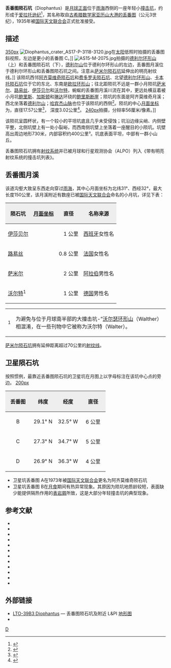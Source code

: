 {{lunar crater data |
 image=Diophantus crater 4138 h3.jpg|
 caption=月球轨道器4号拍摄的图像|
 latitude=27.62|
 N_or_S=N|
 longitude=34.3|
 E_or_W=W|
 diameter=17.57公里|
 depth=3.02公里|
 colong=34|
 eponym=[[丢番图|丢番图]]}}
'''丢番图陨石坑'''（Diophantus）是[[月球正面|月球正面]]位于[[雨海|雨海]]西侧的一座年轻小[[撞击坑|撞击坑]]，约形成于[[爱拉托逊纪|爱拉托逊纪]]<ref>{{Cite web |url=http://the-moon.wikispaces.com/Diophantus |title=Description Crater online The Moon-Wiki |accessdate=2016-06-09 |archive-date=2013-01-11 |archive-url=https://archive.is/20130111130234/http://the-moon.wikispaces.com/Diophantus |dead-url=no }}</ref>，其名称取自[[古希腊|古希腊]][[数学家|数学家]][[丢番图|亚历山大港的丢番图]]（公元3世纪），1935年被[[国际天文联合会|国际天文联合会]]正式批准接受。

==描述==
[[image:Berkner_crater-color.jpg|350px]]
[[Image:Diophantus_crater_AS17-P-3118-3120.jpg|thumb]]在[[太阳|太阳]]低照时拍摄的丢番图斜视照，左边是更小的丢番图 C。]]
[[Image:AS15-M-2075.jpg|thumb]]拍摄的[[德利尔环形山|德利尔环形山]]（上）和丢番图陨石坑（下），[[德利尔山_(月球)|德利尔山]]位于德利尔环形山的左边，丢番图月溪位于德利尔环形山和丢番图陨石坑之间。注意从[[萨米尔陨石坑|萨米尔陨石坑]]延伸出的明亮射纹线。]]
该陨坑西邻[[阿齐莫维奇陨石坑|阿齐莫维奇陨石坑]]和[[费多罗夫陨石坑|费多罗夫陨石坑]]、北望[[德利尔环形山|德利尔环形山]]、[[卡本托陨石坑|卡本托陨石坑]]位于它的东北、东南是[[欧拉陨石坑|欧拉环形山]]；往北距陨坑不远是一群小月陨坑[[萨米尔陨石坑|萨米尔]]、[[路易丝陨石坑|路易丝]]、[[伊莎贝尔陨石坑|伊莎贝尔]]和[[沃尔特陨石坑|沃尔特]]，蜿蜒的丢番图月溪川流在其中，更远处横亘着被小月坑[[鲍里斯陨石坑|鲍里斯]]、[[加斯顿陨石坑|加斯顿]]和[[琳达陨石坑|琳达]]环绕的[[鲍里斯断崖|鲍里斯断崖]]；陨坑的东面是阿齐莫维奇月溪；西北坐落着[[德利尔山_(月球)|德利尔山]]；[[哈宾杰山脉|哈宾杰山脉]]也位于该陨坑的西侧<ref>{{Cite web |url=http://planetarynames.wr.usgs.gov/images/Lunar/lac_39_lo.pdf |title=Diophantus crater on LAC-39 map |access-date=2016-06-09 |archive-url=https://web.archive.org/web/20130220151701/http://planetarynames.wr.usgs.gov/images/Lunar/lac_39_lo.pdf |archive-date=2013-02-20 |dead-url=yes }}</ref>。陨坑的中心[[月面坐标|月面坐标]]为{{Coord|27.62|N|34.3|W|globe:Moon|nogoogle=1|noosm=1}}，直径17.57公里<ref name=IAU>{{Cite web |url=http://planetarynames.wr.usgs.gov/Feature/1543 |title=Directory of the International Astronomical Union. |accessdate=2016-06-09 |archive-date=2020-11-18 |archive-url=https://web.archive.org/web/20201118075926/https://planetarynames.wr.usgs.gov/Feature/1543 |dead-url=no }}</ref>，
深度3.02公里<ref>{{Cite web |url=http://fisherka.csolutionshosting.net/astronote/plan/craterdepth/html/CraterDepthFeatureNameWestfall.html |title=John E. Westfall’s Atlas of the Lunar Terminator, Cambridge Univ. Press (2000) |accessdate=2016-06-09 |archive-date=2014-12-18 |archive-url=https://archive.today/20141218234310/http://fisherka.csolutionshosting.net/astronote/plan/craterdepth/html/CraterDepthFeatureNameWestfall.html |dead-url=no }}</ref>。
[[image:M124797072L_Diophantus.png|240px]]拍摄，分辩率56厘米/像素。]]

该陨坑呈圆杯状，有一个较小的平坦坑底且几乎未受侵蚀；坑沿边缘尖峭、内侧壁平整，北侧坑壁上有一处小裂峪，而西南侧坑壁上坐落着一座醒目的小陨坑。坑壁高出周边地形730米，内部容积约400公里³。坑底表面平坦，中部有一群小山丘。

丢番图陨石坑拥有[[射纹系统|射纹系统]]并已被月球和行星观测协会（ALPO）列入《带有明亮射纹系统的撞击坑列表》。

==丢番图月溪==
该道沟壑大致呈东西走向穿过[[雨海|雨海]]，其中心月面坐标为北纬31°、西经32°，最大长度150公里，该月溪附近有数座已被[[国际天文联合会|国际天文联合会]]命名的小月坑，详见下表：

{| class=wikitable
!style=background:#eeeeee; |陨石坑
!style=background:#eeeeee; |[[月面坐标|月面坐标]]
!style=background:#eeeeee; |直径
!style=background:#eeeeee; |名称来源
|-
|[[伊莎贝尔陨石坑|伊莎贝尔]]
|{{coord|28.2|N|34.1|W|globe:Moon}}
|align=right|1 公里
|[[西班牙语|西班牙]]女性名
|-
|[[路易丝陨石坑|路易丝]]
|{{coord|28.5|N|34.2|W|globe:Moon}}
|align=right|0.8 公里
|[[法语|法国]]女性名
|-
|[[萨米尔陨石坑|萨米尔]]
|{{coord|28.5|N|34.3|W|globe:Moon}}
|align=right|2 公里
|[[阿拉伯语|阿拉伯]]男性名
|-
|[[沃尔特陨石坑|沃尔特]]<sup>1</sup>
|{{coord|28.0|N|33.8|W|globe:Moon}}
|align=right|1 公里
|[[德语|德国]]男性名
|}

{|
|valign=top|<sup>1</sup>
|为避免与位于月球南半部的大撞击坑-”[[沃尔瑟环形山|沃尔瑟环形山]]（Walther）相混淆，在一些刊物中它被称为沃尔特（Walter）。
|}

[[萨米尔陨石坑|萨米尔陨石坑]]拥有延伸距离超过70公里的[[射纹系统|射纹线]]。

==卫星陨石坑==
按照惯例，最靠近丢番图陨石坑的卫星坑在月图上以字母标注在该坑中心点的旁边。
[[image:Berkner_sattelite_craters_map.jpg|200px]]

{| class=wikitable
!width=25% style=background:#eeeeee; |丢番图
!width=25% style=background:#eeeeee; |纬度
!width=25% style=background:#eeeeee; |经度
!width=25% style=background:#eeeeee; |直径
|-
|align=center|B
|align=center|29.1° N
|align=center|32.5° W
|align=center|6 公里
|-
|align=center|C
|align=center|27.3° N
|align=center|34.7° W
|align=center|5 公里
|-
|align=center|D
|align=center|26.9° N
|align=center|36.3° W
|align=center|4 公里
|}
* 卫星坑丢番图 A在1973年被[[国际天文联合会|国际天文联合会]]更名为阿齐莫维奇陨石坑
* 卫星坑丢番图 B在[[月食|月食]]期间有热异常现象。其原因为陨坑地质龄较短，表面缺少能提供隔热作用的[[表岩屑|表岩屑]]所致，这是大部分年轻撞击坑的典型现象。
{{clear}}

==参考文献==
{{reflist}}
{{refbegin}}
* {{cite book
  | last1 = Andersson
  | first1 = L. E.
  | last2 = Whitaker
  | first2 = E. A.
  | authorlink2 = Ewen Whitaker
  | date = 1982
  | title = [[NASA|NASA]] Catalogue of Lunar Nomenclature
  | publisher = NASA RP-1097
  | ref = harv
  }}
* {{cite web
  | last = Blue
  | first = Jennifer
  | date = July 25, 2007
  | title = Gazetteer of Planetary Nomenclature
  | publisher = [[United_States_Geological_Survey|USGS]]
  | url = http://planetarynames.wr.usgs.gov/
  | accessdate = 2007-08-05
  | ref = harv
  | archive-date = 2018-12-25
  | archive-url = https://web.archive.org/web/20181225170157/https://planetarynames.wr.usgs.gov/
  | dead-url = no
  }}
* {{cite book
  | last1 = Bussey
  | first1 = B.
  | authorlink1 = Ben Bussey
  | last2 = Spudis
  | first2 = P.
  | authorlink2 = Paul Spudis
  | date = 2004
  | title = The Clementine Atlas of the Moon
  | publisher = Cambridge University Press
  | location = New York
  | isbn = 978-0-521-81528-4
  | ref = harv
  }}
* {{cite book
  | last1 = Cocks
  | first1 = Elijah E.
  | last2 = Cocks
  | first2 = Josiah C.
  | date = 1995
  | title = Who's Who on the Moon: A Biographical Dictionary of Lunar Nomenclature
  | url = https://archive.org/details/isbn_9780936389271
  | publisher = Tudor Publishers
  | isbn = 978-0-936389-27-1
  | ref = harv
  }}
* {{cite web
  | last = McDowell
  | first = Jonathan
  | date = July 15, 2007
  | url = http://host.planet4589.org/astro/lunar/
  | title = Lunar Nomenclature
  | publisher = Jonathan's Space Report
  | accessdate = 2007-10-24
  | ref = harv
  | archive-date = 2018-12-25
  | archive-url = https://web.archive.org/web/20181225170156/http://host.planet4589.org/astro/lunar/
  | dead-url = no
  }}
* {{cite journal| last1 = Menzel| first1 = D. H.| last2 = Minnaert| first2 = M.| last3 = Levin| first3 = B.| last4 = Dollfus| first4 = A.| last5 = Bell| first5 = B.| title = Report on Lunar Nomenclature by the Working Group of Commission 17 of the IAU| doi = 10.1007/BF00171763| journal = Space Science Reviews| volume = 12| issue = 2| pages = 136–186| year = 1971| pmid = | pmc =| bibcode = 1971SSRv...12..136M| ref = harv}}
* {{cite book
  | first = Patrick
  | last = Moore
  | authorlink = Patrick Moore
  | date = 2001
  | title = On the Moon
  | url = https://archive.org/details/patrickmooreonmo00patr
  | publisher = Sterling Publishing Co
  | isbn = 978-0-304-35469-6
  | ref = harv
  }}
* {{cite book
  | first = Fred W.
  | last = Price
  | date = 1988
  | title = The Moon Observer's Handbook
  | publisher = Cambridge University Press
  | isbn = 978-0-521-33500-3
  | ref = harv
  }}
* {{cite book
  | last = Rükl
  | first = Antonín
  | authorlink = Antonín Rükl
  | date = 1990
  | title = Atlas of the Moon
  | publisher = Kalmbach Books
  | isbn = 978-0-913135-17-4
  | ref = harv
  }}
* {{cite book
  | last = Webb
  | first = Rev. T. W.
  | authorlink = Thomas William Webb
  | date = 1962
  | title = Celestial Objects for Common Telescopes
  | url = https://archive.org/details/celestialobjects00webb
  | edition = 6th revised
  | publisher = Dover
  | isbn = 978-0-486-20917-3
  | ref = harv
  }}
* {{cite book
  | first = Ewen A.
  | last = Whitaker
  | authorlink = Ewen Whitaker
  | date = 1999
  | title = Mapping and Naming the Moon
  | publisher = Cambridge University Press
  | isbn = 978-0-521-62248-6
  | ref = harv
  }}
* {{cite book
  | first = Peter T.
  | last = Wlasuk
  | date = 2000
  | title = Observing the Moon
  | publisher = Springer
  | isbn = 978-1-85233-193-1
  | ref = harv
 }}
{{refend}}

==外部链接==
* [http://www.lpi.usra.edu/resources/mapcatalog/LTO/lto39b3_1/ LTO-39B3 Diophantus]{{Wayback|url=http://www.lpi.usra.edu/resources/mapcatalog/LTO/lto39b3_1/ |date=20201127013837 }} — 丢番图陨石坑及附近 L&PI [[地形图|地形图]] 
*{{cite web | title=特征图:丢番图陨石坑的暗纹 | work=Lunar Reconnaissance Orbiter | publisher=NASA | date=February 23, 2011 | url=http://www.nasa.gov/mission_pages/LRO/multimedia/lroimages/lroc-20110223-dark.html | accessdate=2011-03-18 | archive-date=2020-11-16 | archive-url=https://web.archive.org/web/20201116183644/https://www.nasa.gov/mission_pages/LRO/multimedia/lroimages/lroc-20110223-dark.html | dead-url=no }}

[[Category:月球环形山|D]]
{{月球環形山 (C-F)}}